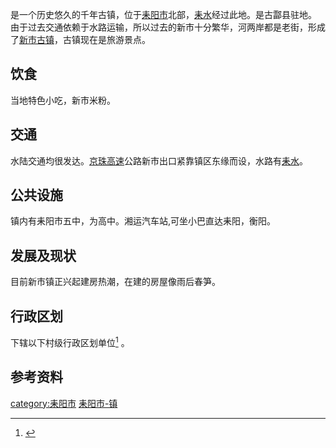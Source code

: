 {{Otheruses
|subject=[[湖南省|湖南省]][[耒阳市|耒阳市]]所辖“'''[[镇|镇]]'''”
|other=同名中国乡镇区划单位
|新市镇
}}
{{中国乡级行政区|43/04/81/112/000}}
'''{{PAGENAMEBASE}}'''是一个历史悠久的千年古镇，位于[[耒阳市|耒阳市]]北部，[[耒水|耒水]]经过此地。是古酃县驻地。
由于过去交通依赖于水路运输，所以过去的新市十分繁华，河两岸都是老街，形成了[[新市古镇|新市古镇]]，古镇现在是旅游景点。

==饮食==
当地特色小吃，新市米粉。

==交通==
{{PAGENAMEBASE}}水陆交通均很发达。[[京珠高速|京珠高速]]公路新市出口紧靠镇区东缘而设，水路有[[耒水|耒水]]。

==公共设施==
镇内有耒阳市五中，为高中。湘运汽车站,可坐小巴直达耒阳，衡阳。

==发展及现状==
目前新市镇正兴起建房热潮，在建的房屋像雨后春笋。

== 行政区划 ==
{{PAGENAMEBASE}}下辖以下村级行政区划单位<ref>{{PRC admin/ref sgc|43/04/81/112/000}}</ref>
{{PRC admin/children|43/04/81/112/000}}。

== 参考资料 ==
{{reflist}}

{{HuNan-stub}}
{{PRC admin/navcat|43/04/81/112/000}}

[[category:耒阳市|category:耒阳市]]
[[category:衡阳乡镇|耒阳市-镇]]